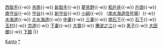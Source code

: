 {{鐵道路線
| 模板名稱 = 常總線
| Logo = 
| 名稱 = [[關東鐵道]] [[常總線]]
| 代表色  = blue
| 背景顏色 = #FFFFFF
| 車站列表 = [[取手站|取手]]{{-w}} [[西取手站|西取手]]{{-w}} [[寺原站|寺原]]{{-w}} [[新取手站|新取手]]{{-w}} [[夢見野站|夢見野]]{{-w}} [[稻戶井站|稻戶井]]{{-w}} [[戶頭站|戶頭]]{{-w}} [[南守谷站|南守谷]]{{-w}} [[守谷站|守谷]]{{-w}} [[新守谷站|新守谷]]{{-w}} [[小絹站|小絹]]{{-w}} （[[南水海道號誌站|南水海道信号場]]）{{-w}} [[水海道站|水海道]]{{-w}} [[北水海道站|北水海道]]{{-w}} [[中妻站|中妻]]{{-w}} [[三妻站|三妻]]{{-w}} [[南石下站|南石下]]{{-w}} [[石下站 (日本)|石下]]{{-w}} [[玉村站 (日本)|玉村]]{{-w}} [[宗道站|宗道]]{{-w}} [[下妻站|下妻]]{{-w}} [[大寶站 (日本)|大寶]]{{-w}} [[騰波之江站|騰波之江]]{{-w}} [[黑子站|黑子]]{{-w}} [[大田鄉站|大田鄉]]{{-w}} [[下館車站|下館]]
|}}<noinclude>
[[Category:日本鐵路路線模板|Kanto]]
[[Category:關東鐵道|*]]
</noinclude>